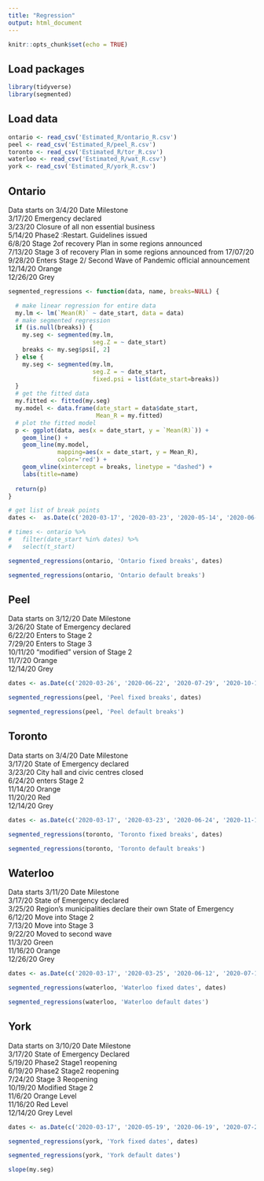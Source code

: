 ```yaml
---
title: "Regression"
output: html_document
---
```


```r
knitr::opts_chunk$set(echo = TRUE)
```

## Load packages
```r
library(tidyverse)
library(segmented)
```

## Load data
```r
ontario <- read_csv('Estimated_R/ontario_R.csv')
peel <- read_csv('Estimated_R/peel_R.csv')
toronto <- read_csv('Estimated_R/tor_R.csv')
waterloo <- read_csv('Estimated_R/wat_R.csv')
york <- read_csv('Estimated_R/york_R.csv')
```

## Ontario
Data starts on 3/4/20
Date	Milestone  
3/17/20	Emergency declared  
3/23/20	Closure of all non essential business  
<!-- 4/14/20	Extended state of Emergency for further 4 weeks   -->
<!-- 5/6/20	Emergency extended again upto 19/05/20  -->
5/14/20	Phase2 :Restart. Guidelines issued  
<!-- 5/27/20	Extended Emergency order till June 9,2020   -->
<!-- 6/2/20	Extended Emergency order for 28 days   -->
6/8/20	Stage 2of recovery Plan in some regions announced  
<!-- 7/9/20	Extended Emergency order till July 22,2020   -->
7/13/20	Stage 3 of recovery Plan in some regions announced from 17/07/20  
<!-- 8/20/20	Extended Emergency order till Sept 22,2020   -->
9/28/20	Enters Stage 2/ Second Wave of Pandemic official announcement  
12/14/20	Orange  
12/26/20	Grey  

```r
segmented_regressions <- function(data, name, breaks=NULL) {

  # make linear regression for entire data
  my.lm <- lm(`Mean(R)` ~ date_start, data = data)
  # make segmented regression
  if (is.null(breaks)) {
    my.seg <- segmented(my.lm,
                        seg.Z = ~ date_start)
    breaks <- my.seg$psi[, 2]
  } else {
    my.seg <- segmented(my.lm,
                        seg.Z = ~ date_start,
                        fixed.psi = list(date_start=breaks))
  }
  # get the fitted data
  my.fitted <- fitted(my.seg)
  my.model <- data.frame(date_start = data$date_start, 
                         Mean_R = my.fitted)
  # plot the fitted model
  p <- ggplot(data, aes(x = date_start, y = `Mean(R)`)) +
    geom_line() +
    geom_line(my.model, 
              mapping=aes(x = date_start, y = Mean_R),
              color='red') +
    geom_vline(xintercept = breaks, linetype = "dashed") +
    labs(title=name)
  
  return(p)
}
```

```r
# get list of break points
dates <-  as.Date(c('2020-03-17', '2020-03-23', '2020-05-14', '2020-06-08', '2020-07-13', '2020-09-28', '2020-12-14', '2020-12-26'))

# times <- ontario %>%
#   filter(date_start %in% dates) %>%
#   select(t_start)

segmented_regressions(ontario, 'Ontario fixed breaks', dates)
```

```r
segmented_regressions(ontario, 'Ontario default breaks')
```

## Peel
Data starts on 3/12/20
Date	Milestone  
<!-- 3/5/20	First Confirmed Case   -->
3/26/20	State of Emergency declared  
6/22/20	Enters to Stage 2  
7/29/20	Enters to Stage 3  
10/11/20	“modified” version of Stage 2  
11/7/20	Orange  
<!-- 11/9/20	Red   -->
12/14/20	Grey  
```r
dates <- as.Date(c('2020-03-26', '2020-06-22', '2020-07-29', '2020-10-11', '2020-11-07', '2020-12-14'))

segmented_regressions(peel, 'Peel fixed breaks', dates)
```

```r
segmented_regressions(peel, 'Peel default breaks')
```

## Toronto
Data starts on 3/4/20
Date	Milestone  
3/17/20	State of Emergency declared  
3/23/20	City hall and civic centres closed  
6/24/20	enters Stage 2  
11/14/20	Orange  
11/20/20	Red  
12/14/20	Grey  
```r
dates <- as.Date(c('2020-03-17', '2020-03-23', '2020-06-24', '2020-11-14', '2020-11-20', '2020-12-14'))

segmented_regressions(toronto, 'Toronto fixed breaks', dates)
```

```r
segmented_regressions(toronto, 'Toronto default breaks')
```

## Waterloo
Data starts 3/11/20
Date	Milestone  
<!-- 3/3/20	Region's first Case   -->
3/17/20	State of Emergency declared  
3/25/20	Region's municipalities declare their own State of Emergency  
6/12/20	Move into Stage 2  
7/13/20	Move into Stage 3  
9/22/20	Moved to second wave  
11/3/20	Green  
<!-- 11/7/20	Yellow   -->
11/16/20	Orange  
<!-- 11/23/20	Red   -->
12/26/20	Grey
```r
dates <- as.Date(c('2020-03-17', '2020-03-25', '2020-06-12', '2020-07-13', '2020-09-22', '2020-11-03', '2020-11-16', '2020-12-26'))

segmented_regressions(waterloo, 'Waterloo fixed dates', dates)
```

```r
segmented_regressions(waterloo, 'Waterloo default dates')
```


## York
Data starts on 3/10/20
Date	Milestone  
3/17/20	State of Emergency Declared  
5/19/20	Phase2 Stage1 reopening  
6/19/20	Phase2 Stage2 reopening  
7/24/20	Stage 3 Reopening  
10/19/20	Modified Stage 2  
11/6/20	Orange Level  
11/16/20	Red Level  
12/14/20	Grey Level  
```r
dates <- as.Date(c('2020-03-17', '2020-05-19', '2020-06-19', '2020-07-24', '2020-10-19', '2020-11-06', '2020-11-16', '2020-12-14'))

segmented_regressions(york, 'York fixed dates', dates)
```

```r
segmented_regressions(york, 'York default dates')
```

```r
slope(my.seg)
```

